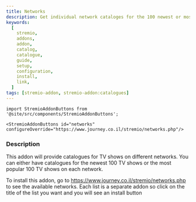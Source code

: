 ```yaml
---
title: Networks
description: Get individual network cataloges for the 100 newest or most popular TV shows.
keywords:
  [
    stremio,
    addons,
    addon,
    catalog,
    catalogue,
    guide,
    setup,
    configuration,
    install,
    link,
  ]
tags: [stremio-addon, stremio-addon:catalogues]
---
```


```mdx-code-block
import StremioAddonButtons from '@site/src/components/StremioAddonButtons';

<StremioAddonButtons id="networks" configureOverride="https://www.journey.co.il/stremio/networks.php"/>
```

<h3>Description</h3>

This addon will provide catalogues for TV shows on different networks.
You can either have catalogues for the newest 100 TV shows or the most popular 100 TV shows on each network.

To install this addon, go to https://www.journey.co.il/stremio/networks.php to see the available networks.
Each list is a separate addon so click on the title of the list you want and you will see an install button
